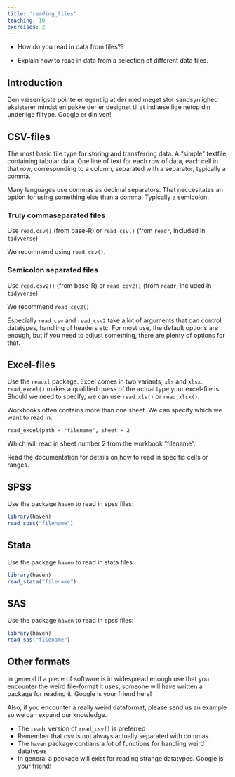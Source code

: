 ```yaml
---
title: 'reading_files'
teaching: 10
exercises: 2
---
```


:::::::::::::::::::::::::::::::::::::: questions 

- How do you read in data from files??

::::::::::::::::::::::::::::::::::::::::::::::::

::::::::::::::::::::::::::::::::::::: objectives

- Explain how to read in data from a selection of different data files. 

::::::::::::::::::::::::::::::::::::::::::::::::

## Introduction


:::::::::::::::::::::::::::::::::::::::::::::::::::::::::::::::::::: instructor

Den væsenligste pointe er egentlig at der med meget stor sandsynlighed
eksisterer mindst en pakke der er designet til at indlæse lige netop din
underlige filtype. Google er din ven!

::::::::::::::::::::::::::::::::::::::::::::::::::::::::::::::::::::::::::::::::

## CSV-files

The most basic file type for storing and transferring data. A "simple" textfile,
containing tabular data. One line of text for each row of data, each cell in
that row, corresponding to a column, separated with a separator, typically a 
comma.

Many languages use commas as decimal separators. That neccesitates an option 
for using something else than a comma. Typically a semicolon.

### Truly commaseparated files

Use `read.csv()` (from base-R) or `read_csv()` (from `readr`, included in `tidyverse`)

We recommend using `read_csv()`.

### Semicolon separated files

Use `read.csv2()` (from base-R) or `read_csv2()` (from `readr`, included in `tidyverse`)

We recommend `read_csv2()`

Especially `read_csv` and `read_csv2` take a lot of arguments that can control 
datatypes, handling of headers etc. For most use, the default options are 
enough, but if you need to adjust something, there are plenty of options for that.

## Excel-files

Use the `readxl` package. Excel comes in two variants, `xls` and `xlsx`. `read_excel()`
makes a qualified quess of the actual type your excel-file is. Should we need to
specify, we can use `read_xls()` or `read_xlsx()`.

Workbooks often contains more than one sheet. We can specify which we want to 
read in:

`read_excel(path = "filename", sheet = 2`

Which will read in sheet number 2 from the workbook "filename".

Read the documentation for details on how to read in specific cells or ranges.


## SPSS

Use the package `haven` to read in spss files:

```r
library(haven)
read_spss("filename")
```


## Stata

Use the package `haven` to read in stata files:

```r
library(haven)
read_stata("filename")
```


## SAS

Use the package `haven` to read in spss files:

```r
library(haven)
read_sas("filename")
```


## Other formats

In general if a piece of software is in widespread enough use that you encounter
the weird file-format it uses, someone will have written a package for reading
it. Google is your friend here!

Also, if you encounter a really weird dataformat, please send us an example so
we can expand our knowledge.




::::::::::::::::::::::::::::::::::::: keypoints 

- The `readr` version of `read_csv()` is preferred
- Remember that csv is not always actually separated with commas.
- The `haven` package contians a _lot_ of functions for handling weird datatypes
- In general a package will exist for reading strange datatypes. Google is your friend!

::::::::::::::::::::::::::::::::::::::::::::::::


